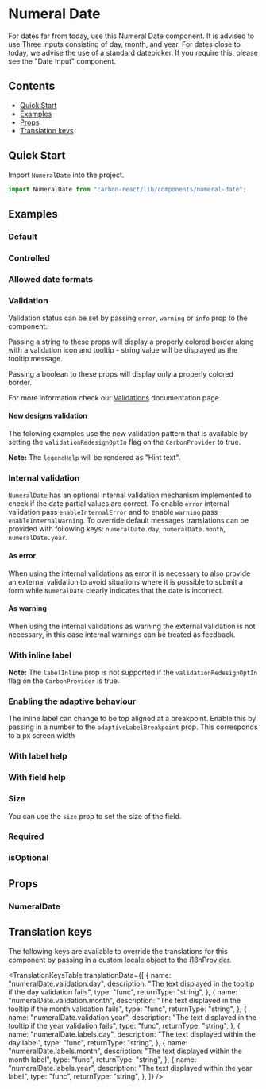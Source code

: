 

<Meta of={NumeralDateStories} />

# Numeral Date

For dates far from today, use this Numeral Date component. It is advised to use Three inputs consisting of day, month, and year.
For dates close to today, we advise the use of a standard datepicker. If you require this, please see the "Date Input" component.

## Contents

- [Quick Start](#quick-start)
- [Examples](#examples)
- [Props](#props)
- [Translation keys](#translation-keys)

## Quick Start

Import `NumeralDate` into the project.

```javascript
import NumeralDate from "carbon-react/lib/components/numeral-date";
```

## Examples

### Default

<Canvas of={NumeralDateStories.Default} />

### Controlled

<Canvas of={NumeralDateStories.Controlled} />

### Allowed date formats

<Canvas of={NumeralDateStories.AllowedDateFormats} />

### Validation

Validation status can be set by passing `error`, `warning` or `info` prop to the component.

Passing a string to these props will display a properly colored border along with a validation icon and tooltip - string value will be displayed as the tooltip message.

Passing a boolean to these props will display only a properly colored border.

For more information check our [Validations](../?path=/docs/documentation-validations--docs) documentation page.

<Canvas of={NumeralDateStories.Validation} />

#### New designs validation

The folowing examples use the new validation pattern that is available by setting the `validationRedesignOptIn` flag on the `CarbonProvider` to true.

**Note:** The `legendHelp` will be rendered as "Hint text".

<Canvas of={NumeralDateStories.NewValidation} />

### Internal validation

`NumeralDate` has an optional internal validation mechanism implemented to check if the date partial values are correct.
To enable `error` internal validation pass `enableInternalError` and to enable `warning` pass `enableInternalWarning`.
To override default messages translations can be provided with following keys: `numeralDate.day`, `numeralDate.month`, `numeralDate.year`.

#### As error

When using the internal validations as error it is necessary to also provide an external validation to avoid situations where it is possible to submit a form while `NumeralDate` clearly indicates that the date is incorrect.

<Canvas of={NumeralDateStories.InternalValidationError} />

#### As warning

When using the internal validations as warning the external validation is not necessary, in this case internal warnings can be treated as feedback.

<Canvas of={NumeralDateStories.InternalValidationWarning} />

### With inline label

**Note:** The `labelInline` prop is not supported if the `validationRedesignOptIn` flag on the `CarbonProvider` is true. 

<Canvas of={NumeralDateStories.InlineLabel} />

### Enabling the adaptive behaviour

The inline label can change to be top aligned at a breakpoint. Enable this by passing in a number to the `adaptiveLabelBreakpoint` prop. This corresponds to a px screen width

<Canvas of={NumeralDateStories.EnablingAdaptiveBehaviour} />

### With label help

<Canvas of={NumeralDateStories.WithLabelHelp} />

### With field help

<Canvas of={NumeralDateStories.WithFieldHelp} />

### Size

You can use the `size` prop to set the size of the field.

<Canvas of={NumeralDateStories.Size} />

### Required

<Canvas of={NumeralDateStories.Required} />

### isOptional

<Canvas of={NumeralDateStories.IsOptional} />

## Props

### NumeralDate

<ArgTypes of={NumeralDateStories} />

## Translation keys

The following keys are available to override the translations for this component by passing in a custom locale object to the
[i18nProvider](../?path=/docs/documentation-i18n--docs).

<TranslationKeysTable
  translationData={[
    {
      name: "numeralDate.validation.day",
      description:
        "The text displayed in the tooltip if the day validation fails",
      type: "func",
      returnType: "string",
    },
    {
      name: "numeralDate.validation.month",
      description:
        "The text displayed in the tooltip if the month validation fails",
      type: "func",
      returnType: "string",
    },
    {
      name: "numeralDate.validation.year",
      description:
        "The text displayed in the tooltip if the year validation fails",
      type: "func",
      returnType: "string",
    },
        {
      name: "numeralDate.labels.day",
      description:
        "The text displayed within the day label",
      type: "func",
      returnType: "string",
    },
    {
      name: "numeralDate.labels.month",
      description:
        "The text displayed within the month label",
      type: "func",
      returnType: "string",
    },
    {
      name: "numeralDate.labels.year",
      description:
        "The text displayed within the year label",
      type: "func",
      returnType: "string",
    },
  ]}
/>

